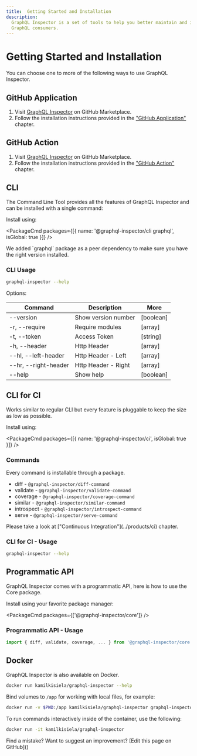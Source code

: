 ```yaml
---
title:  Getting Started and Installation
description:
  GraphQL Inspector is a set of tools to help you better maintain and improve GraphQL API as well as
  GraphQL consumers.
---
```



# Getting Started and Installation

You can choose one to more of the following ways to use GraphQL Inspector.

## GitHub Application

1. Visit [GraphQL Inspector](https://github.com/marketplace/graphql-inspector) on GitHub
   Marketplace.
2. Follow the installation instructions provided in the ["GitHub Application"](../products/github)
   chapter.

## GitHub Action

1. Visit [GraphQL Inspector](https://github.com/marketplace/actions/graphql-inspector) on GitHub
   Marketplace.
2. Follow the installation instructions provided in the ["GitHub Action"](../products/action)
   chapter.

## CLI

The Command Line Tool provides all the features of GraphQL Inspector and can be installed with a
single command:

Install using:

<PackageCmd packages={[{ name: '@graphql-inspector/cli graphql', isGlobal: true }]} />

<Callout type="info">
  We added `graphql` package as a peer dependency to make sure you have the right version installed.
</Callout>

### CLI Usage

```sh
graphql-inspector --help
```

Options:

| Command              | Description         | More      |
| -------------------- | ------------------- | --------- |
| --version            | Show version number | [boolean] |
| -r, --require        | Require modules     | [array]   |
| -t, --token          | Access Token        | [string]  |
| -h, --header         | Http Header         | [array]   |
| --hl, --left-header  | Http Header - Left  | [array]   |
| --hr, --right-header | Http Header - Right | [array]   |
| --help               | Show help           | [boolean] |

## CLI for CI

Works similar to regular CLI but every feature is pluggable to keep the size as low as possible.

Install using:

<PackageCmd packages={[{ name: '@graphql-inspector/ci', isGlobal: true }]} />

### Commands

Every command is installable through a package.

- diff - `@graphql-inspector/diff-command`
- validate - `@graphql-inspector/validate-command`
- coverage - `@graphql-inspector/coverage-command`
- similar - `@graphql-inspector/similar-command`
- introspect - `@graphql-inspector/introspect-command`
- serve - `@graphql-inspector/serve-command`

<Callout type="info">
  Please take a look at ["Continuous Integration"](../products/ci) chapter.
</Callout>

### CLI for CI - Usage

```sh
graphql-inspector --help
```

## Programmatic API

GraphQL Inspector comes with a programmatic API, here is how to use the Core package.

Install using your favorite package manager:

<PackageCmd packages={['@graphql-inspector/core']} />

### Programmatic API - Usage

```ts
import { diff, validate, coverage, ... } from '@graphql-inspector/core'
```

## Docker

GraphQL Inspector is also available on Docker.

```sh
docker run kamilkisiela/graphql-inspector --help
```

Bind volumes to `/app` for working with local files, for example:

```sh
docker run -v $PWD:/app kamilkisiela/graphql-inspector graphql-inspector diff old.graphql new.graphql
```

To run commands interactively inside of the container, use the following:

```sh
docker run -it kamilkisiela/graphql-inspector
```

<Callout type="info">
  Find a mistake? Want to suggest an improvement? [Edit this page on GitHub]()
</Callout>
